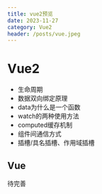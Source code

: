 ```yaml
---
title: vue2预览
date: 2023-11-27
category: Vue2
header: /posts/vue.jpeg
---
```


# Vue2

-   生命周期
-   数据双向绑定原理
-   data为什么是一个函数
-   watch的两种使用方法
-   computed缓存机制
-   组件间通信方式
-   插槽/具名插槽、作用域插槽

## Vue

待完善
